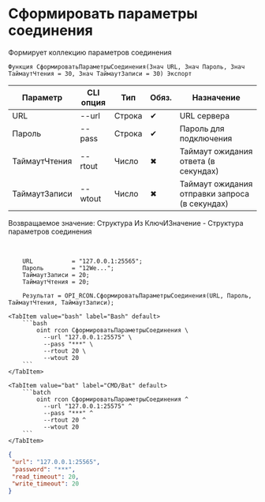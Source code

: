 ﻿---
sidebar_position: 3
description: Сформировать параметры соединения и другие функции для работы с RCON в Открытом пакете интеграций - бесплатной open-source библиотеке интеграций для 1С:Предприятие 8, OneScript и CLI
keywords: [1C, 1С, 1С:Предприятие, 1С:Предприятие 8.3, API, Интеграция, Сервисы, Обмен, OneScript, CLI, RCON]
---


# Сформировать параметры соединения
 Формирует коллекцию параметров соединения



`Функция СформироватьПараметрыСоединения(Знач URL, Знач Пароль, Знач ТаймаутЧтения = 30, Знач ТаймаутЗаписи = 30) Экспорт`

  | Параметр | CLI опция | Тип | Обяз. | Назначение |
  |-|-|-|-|-|
  | URL | --url | Строка | &#x2714; | URL сервера |
  | Пароль | --pass | Строка | &#x2714; | Пароль для подключения |
  | ТаймаутЧтения | --rtout | Число | &#x2716; | Таймаут ожидания ответа (в секундах) |
  | ТаймаутЗаписи | --wtout | Число | &#x2716; | Таймаут ожидания отправки запроса (в секундах) |

  
  Возвращаемое значение:   Структура Из КлючИЗначение - Структура параметров соединения

<br/>



```bsl title="Пример использования для 1С:Предприятие/OneScript"
    URL           = "127.0.0.1:25565";
    Пароль        = "12We...";
    ТаймаутЗаписи = 20;
    ТаймаутЧтения = 20;

    Результат = OPI_RCON.СформироватьПараметрыСоединения(URL, Пароль, ТаймаутЧтения, ТаймаутЗаписи);
```
    

 <Tabs>
  
    <TabItem value="bash" label="Bash" default>
        ```bash
            oint rcon СформироватьПараметрыСоединения \
              --url "127.0.0.1:25575" \
              --pass "***" \
              --rtout 20 \
              --wtout 20
        ```
    </TabItem>
  
    <TabItem value="bat" label="CMD/Bat" default>
        ```batch
            oint rcon СформироватьПараметрыСоединения ^
              --url "127.0.0.1:25575" ^
              --pass "***" ^
              --rtout 20 ^
              --wtout 20
        ```
    </TabItem>
</Tabs>


```json title="Результат"
{
 "url": "127.0.0.1:25565",
 "password": "***",
 "read_timeout": 20,
 "write_timeout": 20
}
```
